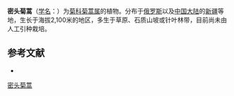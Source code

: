 {{Speciesbox
| name = 密头菊蒿
| status = 
| status_system = 
| image =
| genus = Tanacetum
| species = crassipes
| authority = (Stschgel.) Tzvel.
}}

'''密头菊蒿'''（[[学名|学名]]：{{lang|la|''Tanacetum crassipes''}}）为[[菊科|菊科]][[菊蒿属|菊蒿属]]的植物。分布于[[俄罗斯|俄罗斯]]以及[[中国大陆|中国大陆]]的[[新疆|新疆]]等地，生长于海拔2,100米的地区，多生于草原、石质山坡或针叶林带，目前尚未由人工引种栽培。

== 参考文献 ==
<div class="references-small">
* {{cite web| url =http://www.bioinfo.cn/db05/KmzwSpecies.php?action=view&id=5791| title =密头菊蒿| work =《中国高等植物数据库全库》| publisher =中国科学院微生物研究所| author =昆明植物研究所| accessdate =2009-02-25| deadurl =yes| archiveurl =https://web.archive.org/web/20160305023130/http://www.bioinfo.cn/db05/KmzwSpecies.php?action=view&id=5791| archivedate =2016-03-05}}
</div>
{{Taxonbar|from=Q10952768}}

[[Category:菊蒿属|密头菊蒿]]


{{植物小作品}}